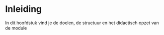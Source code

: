 # Inleiding {#inleiding}

In dit hoofdstuk vind je de doelen, de structuur en het didactisch opzet van de module

